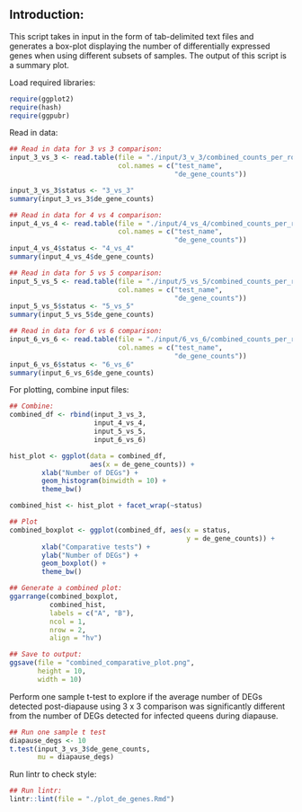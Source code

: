 

## Introduction:
This script takes in input in the form of tab-delimited text files and generates a box-plot displaying the number of differentially expressed genes when using different subsets of samples. The output of this script is a summary plot.  

Load required libraries:

```r
require(ggplot2)
require(hash)
require(ggpubr)
```

Read in data:

```r
## Read in data for 3 vs 3 comparison:
input_3_vs_3 <- read.table(file = "./input/3_v_3/combined_counts_per_row.txt",
                           col.names = c("test_name",
                                         "de_gene_counts"))

input_3_vs_3$status <- "3_vs_3"
summary(input_3_vs_3$de_gene_counts)

## Read in data for 4 vs 4 comparison:
input_4_vs_4 <- read.table(file = "./input/4_vs_4/combined_counts_per_row.txt",
                           col.names = c("test_name",
                                         "de_gene_counts"))
input_4_vs_4$status <- "4_vs_4"
summary(input_4_vs_4$de_gene_counts)

## Read in data for 5 vs 5 comparison:
input_5_vs_5 <- read.table(file = "./input/5_vs_5/combined_counts_per_row.txt",
                           col.names = c("test_name",
                                         "de_gene_counts"))
input_5_vs_5$status <- "5_vs_5"
summary(input_5_vs_5$de_gene_counts)

## Read in data for 6 vs 6 comparison:
input_6_vs_6 <- read.table(file = "./input/6_vs_6/combined_counts_per_row.txt",
                           col.names = c("test_name",
                                         "de_gene_counts"))
input_6_vs_6$status <- "6_vs_6"
summary(input_6_vs_6$de_gene_counts)
```

For plotting, combine input files:

```r
## Combine:
combined_df <- rbind(input_3_vs_3,
                     input_4_vs_4,
                     input_5_vs_5,
                     input_6_vs_6)

hist_plot <- ggplot(data = combined_df,
                    aes(x = de_gene_counts)) +
        xlab("Number of DEGs") +
        geom_histogram(binwidth = 10) +
        theme_bw()

combined_hist <- hist_plot + facet_wrap(~status)

## Plot
combined_boxplot <- ggplot(combined_df, aes(x = status,
                                            y = de_gene_counts)) +
        xlab("Comparative tests") +
        ylab("Number of DEGs") +
        geom_boxplot() +
        theme_bw()

## Generate a combined plot:
ggarrange(combined_boxplot,
          combined_hist,
          labels = c("A", "B"),
          ncol = 1,
          nrow = 2,
          align = "hv")

## Save to output:
ggsave(file = "combined_comparative_plot.png",
       height = 10,
       width = 10)
```

Perform one sample t-test to explore if the average number of DEGs detected post-diapause using 3 x 3 comparison was significantly different from the number of DEGs detected for infected queens during diapause. 

```r
## Run one sample t test
diapause_degs <- 10
t.test(input_3_vs_3$de_gene_counts,
       mu = diapause_degs)
```
Run lintr to check style:

```r
## Run lintr:
lintr::lint(file = "./plot_de_genes.Rmd")
```
